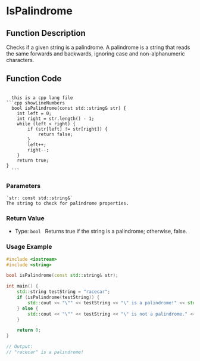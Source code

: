 # IsPalindrome

## Function Description

Checks if a given string is a palindrome. A palindrome is a string that reads the same forwards and backwards, ignoring case and non-alphanumeric characters.

## Function Code

<pre><code>
  this is a cpp lang file
```cpp showLineNumbers
  bool isPalindrome(const std::string& str) {
    int left = 0;
    int right = str.length() - 1;
    while (left < right) {
        if (str[left] != str[right]) {
            return false;
        }
        left++;
        right--;
    }
    return true;
}
  ```
</code></pre>

### Parameters

```
`str: const std::string&`
The string to check for palindrome properties.
```

### Return Value

- Type: `bool `
  Returns true if the string is a palindrome; otherwise, false.

### Usage Example

```cpp
#include <iostream>
#include <string>

bool isPalindrome(const std::string& str);

int main() {
    std::string testString = "racecar";
    if (isPalindrome(testString)) {
        std::cout << "\"" << testString << "\" is a palindrome!" << std::endl;
    } else {
        std::cout << "\"" << testString << "\" is not a palindrome." << std::endl;
    }

    return 0;
}

// Output:
// "racecar" is a palindrome!

```
